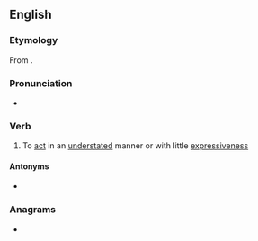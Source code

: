==English==

===Etymology===
From {{prefix|under|act|lang=en}}.

===Pronunciation===
* {{rhymes|ækt|lang=en}}

===Verb===
{{en-verb}}

# To [[act]] in an [[understated]] manner or with little [[expressiveness]]

====Antonyms====
* {{l|en|overact}}

===Anagrams===
* {{anagrams|en|reducant|tranduce|uncarted|uncrated|untraced}}